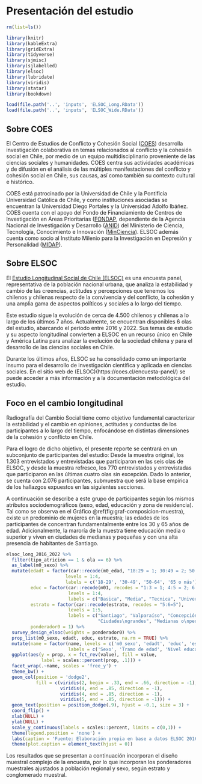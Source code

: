 
# Presentación del estudio


```r
rm(list=ls())

library(knitr)
library(kableExtra)
library(gridExtra)
library(tidyverse)
library(sjmisc)
library(sjlabelled)
library(elsoc)
library(lubridate)
library(viridis)
library(statar)
library(bookdown)
```


```r

load(file.path('..', 'inputs', 'ELSOC_Long.RData'))
load(file.path('..', 'inputs', 'ELSOC_Wide.RData'))

```

## Sobre COES

El Centro de Estudios de Conflicto y Cohesión Social ([COES](https://coes.cl/)) desarrolla investigación colaborativa en temas relacionados al conflicto y la cohesión social en Chile, por medio de un equipo multidisciplinario proveniente de las ciencias sociales y humanidades. COES centra sus actividades académicas y de difusión en el análisis de las múltiples manifestaciones del conflicto y cohesión social en Chile, sus causas, así como también su contexto cultural e histórico.

COES está patrocinado por la Universidad de Chile y la Pontificia Universidad Católica de Chile, y como instituciones asociadas se encuentran la Universidad Diego Portales y la Universidad Adolfo Ibáñez. COES cuenta con el apoyo del Fondo de Financiamiento de Centros de Investigación en Áreas Prioritarias ([FONDAP](https://www.conicyt.cl/fondap/sobre-fondap/que-es-fondap/), dependiente de la Agencia Nacional de Investigación y Desarrollo ([ANID](https://www.anid.cl/)) del Ministerio de Ciencia, Tecnología, Conocimiento e Innovación ([MinCiencia](https://www.minciencia.gob.cl/)). ELSOC además cuenta como socio al Instituto Milenio para la Investigación en Depresión y Personalidad ([MIDAP](https://midap.org/)).


## Sobre ELSOC

El [Estudio Longitudinal Social de Chile (ELSOC)](https://coes.cl/encuesta-panel/) es una encuesta panel, representativa de la población nacional urbana, que analiza la estabilidad y cambio de las creencias, actitudes y percepciones que tenemos los chilenos y chilenas respecto de la convivencia y del conflicto, la cohesión y una amplia gama de aspectos políticos y sociales a lo largo del tiempo.

Este estudio sigue la evolución de cerca de 4.500 chilenos y chilenas a lo largo de los últimos 7 años. Actualmente, se encuentran disponibles 6 olas del estudio, abarcando el período entre 2016 y 2022. Sus temas de estudio y su aspecto longitudinal convierten a ELSOC en un recurso único en Chile y América Latina para analizar la evolución de la sociedad chilena y para el desarrollo de las ciencias sociales en Chile.

Durante los últimos años, ELSOC se ha consolidado como un importante insumo para el desarrollo de investigación científica y aplicada en ciencias sociales. En el sitio web de (ELSOC)(https://coes.cl/encuesta-panel/) se puede acceder a más información y a la documentación metodológica del estudio. 


## Foco en el cambio longitudinal

Radiografía del Cambio Social tiene como objetivo fundamental caracterizar la estabilidad y el cambio en opiniones, actitudes y conductas de los participantes a lo largo del tiempo, enfocándose en distintas dimensiones de la cohesión y conflicto en Chile.

Para el logro de dicho objetivo, el presente reporte se centrará en un subconjunto de participantes del estudio: Desde la muestra original, los 1.303 entrevistados y entrevistadas que participaron en las seis olas de ELSOC, y desde la muestra refresco, los 770 entrevistados y entrevistadas que participaron en las últimas cuatro olas sin excepción. Dado lo anterior, se cuenta con 2.076 participantes, submuestra que será la base empírica de los hallazgos expuestos en las siguientes secciones.

A continuación se describe a este grupo de participantes según los mismos atributos sociodemográficos (sexo, edad, educación y zona de residencia). Tal como se observa en el Gráfico \@ref(fig:graf-composicion-muestra), existe un predominio de mujeres en la muestra; las edades de los participantes de concentran fundamentalmente entre los 30 y 65 años de edad. Adicionalmente, la maroría de la muestra tiene educación media o superior y viven en ciudades de medianas y pequeñas y con una alta presencia de habitantes de Santiago.



```r

elsoc_long_2016_2022 %>% 
  filter(tipo_atricion == 1 & ola == 6) %>% 
  as_label(m0_sexo) %>% 
  mutate(edadt = factor(car::recode(m0_edad, "18:29 = 1; 30:49 = 2; 50:64 = 3; 65:150 = 4"),
                      levels = 1:4,
                      labels = c('18-29', '30-49', '50-64', '65 o más')),
         educ = factor(car::recode(m01, recodes = "1:3 = 1; 4:5 = 2; 6:7 = 3; 8:10 = 4"),
                       levels = 1:4,
                       labels = c("Basica", "Media", "Tecnica", "Universitaria")),
         estrato = factor(car::recode(estrato, recodes = "5:6=5"),
                       levels = 1:5,
                       labels = c("Santiago", "Valparaíso", "Concepción",
                                  "Ciudades\ngrandes", "Medianas o\npequeñas")),
         ponderador0 = 1) %>%
  survey_design_elsoc(weights = ponderador0) %>% 
  prop_list(m0_sexo, edadt, educ, estrato, na.rm = TRUE) %>% 
  mutate(name = factor(name, levels = c('m0_sexo', 'edadt', 'educ', 'estrato'),
                       labels = c('Sexo', 'Tramo de edad', 'Nivel educacional', 'Estrato'))) %>% 
  ggplot(aes(y = prop, x = fct_rev(value), fill = value,
             label = scales::percent(prop, .1))) +
  facet_wrap(.~name, scales = 'free_y') +
  theme_bw() + 
  geom_col(position = 'dodge2',
           fill = c(viridis(2, begin = .33, end = .66, direction = -1), 
                    viridis(4, end = .85, direction = -1), 
                    viridis(4, end = .85, direction = -1), 
                    viridis(5, end = .85, direction = -1))) +
  geom_text(position = position_dodge(.9), hjust = -0.1, size = 3) +
  coord_flip() +
  xlab(NULL) + 
  ylab(NULL) +
  scale_y_continuous(labels = scales::percent, limits = c(0,1)) + 
  theme(legend.position = 'none') + 
  labs(caption = 'Fuente: Elaboración propia en base a datos ELSOC 2016-2022.\nNota: Se consideran observaciones de individuos sin atrición entre olas. N=10.912 (2.076 individuos)') +
  theme(plot.caption = element_text(hjust = 0))

```


Los resultados que se presentan a continuación incorporan el diseño muestral complejo de la encuesta, por lo que incorporan los ponderadores muestrales ajustados a población regional y sexo, según estrato y conglomerado muestral.

